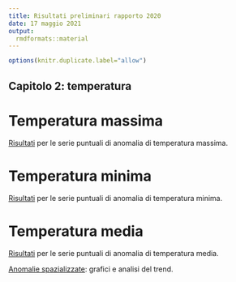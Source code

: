 ```yaml
---
title: Risultati preliminari rapporto 2020
date: 17 maggio 2021
output:
  rmdformats::material
---
```


```r
options(knitr.duplicate.label="allow")
```


## Capitolo 2: temperatura

# Temperatura massima

[Risultati](./mappaAnomalieValoriPuntuali_tmax.html) per le serie puntuali di anomalia di temperatura massima. 


# Temperatura minima

[Risultati](./mappaAnomalieValoriPuntuali_tmin.html) per le serie puntuali di anomalia di temperatura minima. 


# Temperatura media

[Risultati](./mappaAnomalieValoriPuntuali_tmean.html) per le serie puntuali di anomalia di temperatura media. 

[Anomalie spazializzate](./analisi_anomalie_tmean.html): grafici e analisi del trend.

